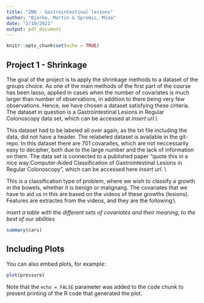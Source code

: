 ```yaml
---
title: "2NN - Gastrointestinal lesions"
author: "Bjerke, Martin & Spremic, Mina"
date: "2/10/2021"
output: pdf_document
---
```


```r
knitr::opts_chunk$set(echo = TRUE)
```

## Project 1 - Shrinkage

The goal of the project is to apply the shrinkage methods to a dataset of the groups choice. As one of the main methods of the first part of the course has been lasso, applied in cases when the number of covariates is much larger than number of observations, in addition to there being very few observations. Hence, we have chosen a dataset satisfying these criteria. The dataset in question is a Gastrointestinal Lesions in Regular Colonoscopy data set, which can be accessed at *insert url*.\\

This dataset had to be labeled all over again, as the txt file including the data, did not have a header. The relabeled dataset is available in the git-repo. 
In this dataset there are 701 covaraites, which are not neccessarily easy to decipher, both due to the large number and the lack of information on them. The data set is connected to a published paper "quote this in a nice way:Computer-Aided Classification of Gastrointestinal Lesions in Regular Colonoscopy", which can be accessed here *insert url*. \\

This is a classification type of problem, where we wish to classify a growth in the bowels, whether it is benign or malignang. The covariates that we have to aid us in this are based on the videos of these growths (lesions). Features are extractes from the videos, and they are the following:\\

*insert a table with the different sets of covariates and their meaning, to the best of our abilities*




```r
summary(cars)
```

## Including Plots

You can also embed plots, for example:

```r
plot(pressure)
```

Note that the `echo = FALSE` parameter was added to the code chunk to prevent printing of the R code that generated the plot.
